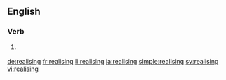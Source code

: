 ==English==

===Verb===
{{head|en}}

# {{context|UK|lang=en}} {{present participle of|realise}}

[[de:realising]]
[[fr:realising]]
[[li:realising]]
[[ja:realising]]
[[simple:realising]]
[[sv:realising]]
[[vi:realising]]